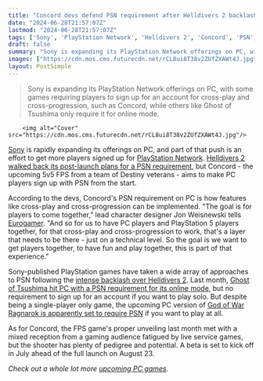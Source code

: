 ```yaml
---
title: "Concord devs defend PSN requirement after Helldivers 2 backlash: 'The goal is for players to come together'"
date: "2024-06-28T21:57:07Z"
lastmod: "2024-06-28T21:57:07Z"
tags: ['Sony', 'PlayStation Network', 'Helldivers 2', 'Concord', 'PSN', 'Destiny', 'Ghost of Tsushima', 'God of War Ragnarok']
draft: false
summary: "Sony is expanding its PlayStation Network offerings on PC, with some games requiring players to sign up for an account for cross-play and cross-progression, such as Concord, while others like Ghost of Tsushima only require it for online mode."
images: ["https://cdn.mos.cms.futurecdn.net/rCL8ui8T38v2ZUfZXAWt4J.jpg"]
layout: PostSimple
---
```

> Sony is expanding its PlayStation Network offerings on PC, with some games requiring players to sign up for an account for cross-play and cross-progression, such as Concord, while others like Ghost of Tsushima only require it for online mode.


        <img alt="Cover" src="https://cdn.mos.cms.futurecdn.net/rCL8ui8T38v2ZUfZXAWt4J.jpg"/>
        
[Sony](https://www.gamesradar.com/tag/sony/) is rapidly expanding its offerings on PC, and part of that push is an effort to get more players signed up for [PlayStation Network](https://www.gamesradar.com/tag/playstation-network/). [Helldivers 2 walked back its post-launch plans for a PSN requirement](https://www.gamesradar.com/games/third-person-shooter/helldivers-2-players-triumph-as-sony-walks-back-psn-account-linking-decision-and-studio-ceo-says-hes-impressed-by-the-willpower-of-the-community/), but Concord - the upcoming 5v5 FPS from a team of Destiny veterans - aims to make PC players sign up with PSN from the start.

According to the devs, Concord's PSN requirement on PC is how features like cross-play and cross-progression can be implemented. "The goal is for players to come together," lead character designer Jon Weisnewski tells [Eurogamer](https://www.eurogamer.net/concord-developer-discusses-monetisation-psn-account-requirement). "And so for us to have PC players and PlayStation 5 players together, for that cross-play and cross-progression to work, that's a layer that needs to be there - just on a technical level. So the goal is we want to get players together, to have fun and play together, this is part of that experience."

Sony-published PlayStation games have taken a wide array of approaches to PSN following the [intense backlash over Helldivers 2](https://www.gamesradar.com/games/third-person-shooter/ouch-right-in-the-review-score-helldivers-2-boss-responds-to-20000-negative-steam-reviews-sparked-by-sonys-psn-mandate-says-i-guess-its-warranted/). Last month, [Ghost of Tsushima hit PC with a PSN requirement for its online mode](https://www.gamesradar.com/games/open-world/helldivers-2-psn-fiasco-forces-ghost-of-tsushima-dev-to-clarify-its-pc-account-linking-plans/), but no requirement to sign up for an account if you want to play solo. But despite being a single-player only game, the upcoming PC version of [God of War Ragnarok is apparently set to require PSN](https://www.gamesradar.com/games/action/god-of-war-ragnarok-requires-a-playstation-network-account-on-pc-suggesting-that-sony-learned-very-little-from-its-helldivers-2-snafu/) if you want to play at all.

As for Concord, the FPS game's proper unveiling last month met with a mixed reception from a gaming audience fatigued by live service games, but the shooter has plenty of pedigree and potential. A beta is set to kick off in July ahead of the full launch on August 23.

*Check out a whole lot more *[<em>upcoming PC games</em>](https://www.gamesradar.com/new-pc-games/)*.* 
        